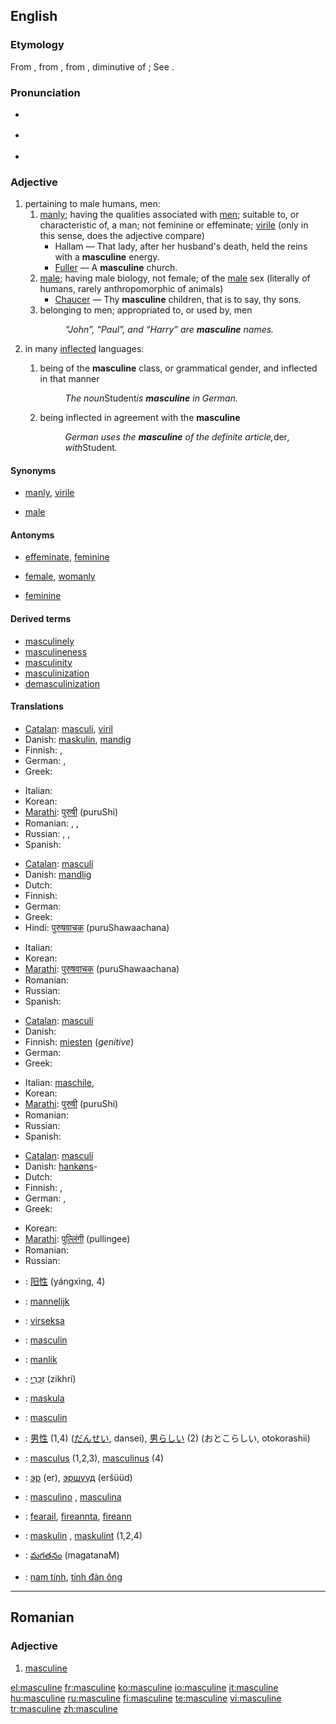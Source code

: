 {{wikipedia}}
==English==

===Etymology===
From {{OF.}} {{term|masculin}}, from {{L.}} {{term|masculinus}}, from {{term|masculus||male, manly}}, diminutive of {{term|mas||a male}}; See {{term|male}}.

===Pronunciation===
*{{a|RP}} {{IPA|/ˈmæskjʊlɪn/ ''or'' /ˈmæskjəlɪn/}}
*{{a|US}} {{IPA|/ˈmæskjuːlɪn/ ''or'' /ˈmæskjəlɪn/}}
*{{audio|en-us-masculine.ogg|Audio (US)}}

===Adjective===
{{en-adj}}

# pertaining to male humans, men:
## [[manly]]; having the qualities associated with [[man|men]]; suitable to, or characteristic of, a man; not feminine or effeminate; [[virile]] (only in this sense, does the adjective compare)
##*Hallam — That lady, after her husband's death, held the reins with a '''masculine''' energy.
##*[[Fuller]] — A '''masculine''' church.
## [[male]]; having male biology, not female; of the [[male]] sex (literally of humans, rarely anthropomorphic of animals)
##*[[Chaucer]] — Thy '''masculine''' children, that is to say, thy sons.
## belonging to men; appropriated to, or used by, men
##:''“John”, “Paul”, and “Harry” are '''masculine''' names.''
# {{grammar}} in many [[inflected]] languages:
## {{context|of a [[noun]]}} being of the '''masculine''' class, or grammatical gender, and inflected in that manner
##:''The noun ''Student'' is '''masculine''' in German.''
## {{context|of some other parts of speech}} being inflected in agreement with the '''masculine'''
##:''German uses the '''masculine''' of the definite article, ''der'', with ''Student''.''

====Synonyms====
*{{sense|having qualities of male gender}} [[manly]], [[virile]]
*{{sense|of the male sex}} [[male]]

====Antonyms====
*{{sense|having qualities of male gender}} [[effeminate]], [[feminine]]
*{{sense|of the male sex}} [[female]], [[womanly]]
*{{sense|grammar}} [[feminine]]

====Derived terms====
*[[masculinely]]
*[[masculineness]]
*[[masculinity]]
*[[masculinization]]
*[[demasculinization]]

====Translations====
{{trans-top|having male qualities, not feminine or effeminate.}}
*[[Catalan]]: [[masculí]], [[viril]]
*Danish: [[maskulin]], [[mandig]]
* Finnish: {{t-|fi|miehekäs}}, {{t|fi|maskuliininen}}
* German: {{t+|de|männlich}}, {{t+|de|maskulin}}
*Greek: {{t|el|ανδρικός|m|tr=andrikós|sc=Grek}}
{{trans-mid}}
*Italian: {{t-|it|masculino|m}}
*Korean: {{t|ko|남자 같은|tr=namja gateun|sc=Hang}}
*[[Marathi]]: [[पुरुषी]] (puruShi)
* Romanian: {{t-|ro|masculin}}, {{t+|ro|bărbătesc}}, {{t+|ro|viril}}
* Russian: {{t+|ru|мужской|tr=mužskój|sc=Cyrl}}, {{t|ru|мужеподобный|tr=mužepodóbnyj|sc=Cyrl}}, {{t|ru|маскулинный|tr=maskulínnyj|sc=Cyrl}}
*Spanish: {{t+|es|masculino|m}}
{{trans-bottom}}

{{trans-top|of the male sex; biologically male, not female; manly}}
*[[Catalan]]: [[masculí]]
*Danish: [[mandlig]]
* Dutch: {{t+|nl|mannelijk}}
* Finnish: {{t+|fi|miespuolinen}}
* German: {{t+|de|männlich}}
*Greek: {{t|el|αρσενικός|m|s|tr=arsenikós|sc=Grek}}
*Hindi: [[पुरुषवाचक]] (puruShawaachana)
{{trans-mid}}
*Italian: {{t-|it|masculino|m}}
*Korean: {{t|ko|남자다운|tr=namjadaun|sc=Hang}}
*[[Marathi]]: [[पुरुषवाचक]] (puruShawaachana)
* Romanian: {{t-|ro|masculin}}
* Russian: {{t+|ru|мужской|tr=mužskój|sc=Cyrl}}
*Spanish: {{t+|es|masculino|m}}
{{trans-bottom}}

{{trans-top|belonging to males; appropriated to, or used by, males}}
*[[Catalan]]: [[masculí]]
* Danish: {{t-|da|maskulin}}
*Finnish: [[mies#Finnish|miesten]] (''genitive'')
* German: {{t|de|Männer-}}
*Greek: {{t|el|ανδρικός|m|tr=andrikós|sc=Grek}}
{{trans-mid}}
*Italian: [[maschile]],
*Korean: {{t|ko|남자의|tr=namjaui|sc=Hang}}
*[[Marathi]]: [[पुरुषी]] (puruShi)
* Romanian: {{t-|ro|masculin}}
* Russian: {{t+|ru|мужской|tr=mužskój|sc=Cyrl}}
*Spanish: {{t+|es|masculino|m}}
{{trans-bottom}}

{{trans-top|(''grammar'') of a noun being of the masculine class, of some other parts of speech being inflected in the masculine manner}}
*[[Catalan]]: [[masculí]]
*Danish: [[hankøn]]s-
* Dutch: {{t+|nl|mannelijk}}
* Finnish: {{t|fi|maskuliininen}}, {{t+|fi|maskuliini|alt=maskuliini-}}
* German: {{t+|de|männlich}}, {{t+|de|maskulin}}
*Greek: {{t|el|αρσενικός|m|s|tr=arsenikós|sc=Grek}}
{{trans-mid}}
*Korean: {{t+|ko|남성|tr=namseong|sc=Hang}}
*[[Marathi]]: [[पुल्लिंगी]] (pullingee)
* Romanian: {{t-|ro|masculin}}
* Russian: {{t+|ru|мужской|tr=mužskój|sc=Cyrl}}
{{trans-bottom}}

{{checktrans}}
{{trans-top|Translations to be categorised}}
*{{ttbc|Chinese}}: [[阳性]] (yángxìng, 4)
*{{ttbc|Dutch}}: [[mannelijk]] {{n}}
*{{ttbc|Esperanto}}: [[virseksa]]
*{{ttbc|French}}: [[masculin]] {{m}}
*{{ttbc|Frisian}}: [[manlik]]
*{{ttbc|Hebrew}}: [[זכרי|זִכְרִי]] (zikhrí) {{m}}
*{{ttbc|Ido}}: [[maskula]]
*{{ttbc|Interlingua}}: [[masculin]]
{{trans-mid}}
*{{ttbc|Japanese}}: [[男性]] (1,4) ([[だんせい]], dansei), [[男らしい]] (2) (おとこらしい, otokorashii)
*{{ttbc|Latin}}: [[masculus]] (1,2,3), [[masculinus]] (4)
*{{ttbc|Mongolian}}: [[эр]] (er), [[эршүүд]] (eršüüd)
*{{ttbc|Portuguese}}: [[masculino]] {{m}}, [[masculina]] {{f}}
*{{ttbc|Scottish Gaelic}}: [[fearail]], [[fireannta]], [[fireann]]
*{{ttbc|Swedish}}: [[maskulin]] {{c}}, [[maskulint]] {{n}} (1,2,4)
*{{ttbc|Telugu}}: [[మగతనం]] (magatanaM)
*{{ttbc|Vietnamese}}: [[nam tính]], [[tính đàn ông]]
{{trans-bottom}}

----

==Romanian==

===Adjective===
{{ro-adjform|fpl|masculin}}

# [[masculine#English|masculine]]

[[el:masculine]]
[[fr:masculine]]
[[ko:masculine]]
[[io:masculine]]
[[it:masculine]]
[[hu:masculine]]
[[ru:masculine]]
[[fi:masculine]]
[[te:masculine]]
[[vi:masculine]]
[[tr:masculine]]
[[zh:masculine]]
